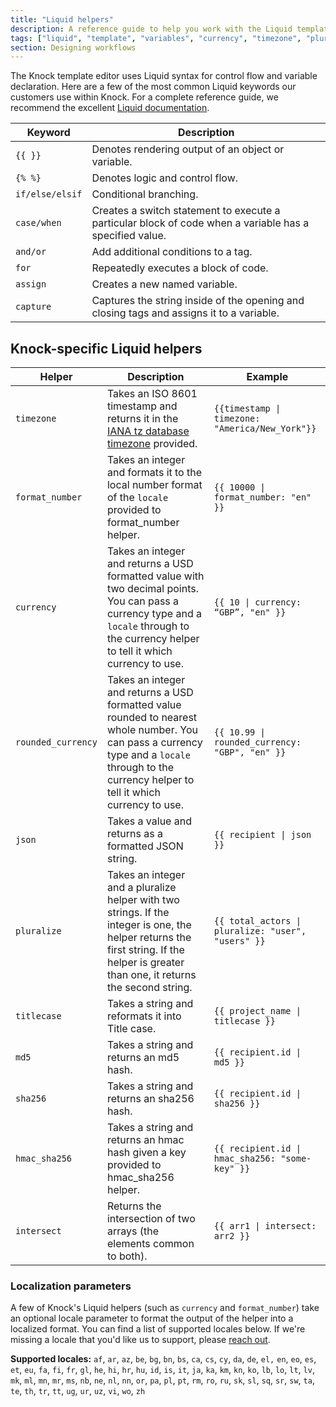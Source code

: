 ```yaml
---
title: "Liquid helpers"
description: A reference guide to help you work with the Liquid templating language in Knock.
tags: ["liquid", "template", "variables", "currency", "timezone", "pluralize"]
section: Designing workflows
---
```



The Knock template editor uses Liquid syntax for control flow and variable declaration. Here are a few of the most common Liquid keywords our customers use within Knock. For a complete reference guide, we recommend the excellent [Liquid documentation](https://shopify.github.io/liquid/).

| Keyword         | Description                                                                                             |
| --------------- | ------------------------------------------------------------------------------------------------------- |
| `{{ }}`         | Denotes rendering output of an object or variable.                                                      |
| `{% %}`         | Denotes logic and control flow.                                                                         |
| `if/else/elsif` | Conditional branching.                                                                                  |
| `case/when`     | Creates a switch statement to execute a particular block of code when a variable has a specified value. |
| `and/or`        | Add additional conditions to a tag.                                                                     |
| `for`           | Repeatedly executes a block of code.                                                                    |
| `assign`        | Creates a new named variable.                                                                           |
| `capture`       | Captures the string inside of the opening and closing tags and assigns it to a variable.                |

## Knock-specific Liquid helpers

| Helper             | Description                                                                                                                                                                                      | Example                                                           |
| ------------------ | ------------------------------------------------------------------------------------------------------------------------------------------------------------------------------------------------ | ----------------------------------------------------------------- |
| `timezone`         | Takes an ISO 8601 timestamp and returns it in the [IANA tz database timezone](https://en.wikipedia.org/wiki/List_of_tz_database_time_zones) provided.                                            | <code>{{timestamp &#124; timezone: "America/New_York"}}</code>    |
| `format_number`    | Takes an integer and formats it to the local number format of the `locale` provided to format_number helper.                                                                                     | <code>{{ 10000 &#124; format_number: "en" }}</code>               |
| `currency`         | Takes an integer and returns a USD formatted value with two decimal points. You can pass a currency type and a `locale` through to the currency helper to tell it which currency to use.         | <code>{{ 10 &#124; currency: “GBP”, "en" }}</code>                |
| `rounded_currency` | Takes an integer and returns a USD formatted value rounded to nearest whole number. You can pass a currency type and a `locale` through to the currency helper to tell it which currency to use. | <code>{{ 10.99 &#124; rounded_currency: "GBP", "en" }}</code>     |
| `json`             | Takes a value and returns as a formatted JSON string.                                                                                                                                            | <code>{{ recipient &#124; json }}</code>                          |
| `pluralize`        | Takes an integer and a pluralize helper with two strings. If the integer is one, the helper returns the first string. If the helper is greater than one, it returns the second string.           | <code>{{ total_actors &#124; pluralize: "user", "users" }}</code> |
| `titlecase`        | Takes a string and reformats it into Title case.                                                                                                                                                 | <code>{{ project_name &#124; titlecase }}</code>                  |
| `md5`              | Takes a string and returns an md5 hash.                                                                                                                                                          | <code>{{ recipient.id &#124; md5 }}</code>                        |
| `sha256`           | Takes a string and returns an sha256 hash.                                                                                                                                                       | <code>{{ recipient.id &#124; sha256 }}</code>                     |
| `hmac_sha256`      | Takes a string and returns an hmac hash given a key provided to hmac_sha256 helper.                                                                                                              | <code>{{ recipient.id &#124; hmac_sha256: "some-key" }}</code>    |
| `intersect`        | Returns the intersection of two arrays (the elements common to both).                                                                                                                            | <code>{{ arr1 &#124; intersect: arr2 }}</code>                    |

### Localization parameters

A few of Knock's Liquid helpers (such as `currency` and `format_number`) take an optional locale parameter to format the output of the helper into a localized format. You can find a list of supported locales below. If we're missing a locale that you'd like us to support, please [reach out](mailto:support@knock.app).

**Supported locales:** `af`, `ar`, `az`, `be`, `bg`, `bn`, `bs`, `ca`, `cs`, `cy`, `da`, `de`, `el,` `en`, `eo`, `es`, `et`, `eu`, `fa`, `fi`, `fr`, `gl`, `he`, `hi`, `hr`, `hu`, `id`, `is`, `it`, `ja`, `ka`, `km`, `kn`, `ko`, `lb`, `lo`, `lt`, `lv`, `mk`, `ml`, `mn`, `mr`, `ms`, `nb`, `ne`, `nl`, `nn`, `or`, `pa`, `pl`, `pt`, `rm`, `ro`, `ru`, `sk`, `sl`, `sq`, `sr`, `sw`, `ta`, `te`, `th`, `tr`, `tt`, `ug`, `ur`, `uz`, `vi`, `wo`, `zh`
